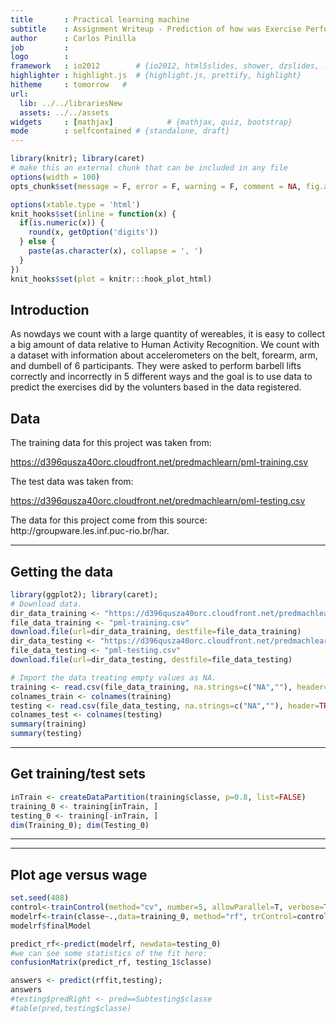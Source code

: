 ```yaml
---
title       : Practical learning machine
subtitle    : Assignment Writeup - Prediction of how was Exercise Performed -
author      : Carlos Pinilla
job         : 
logo        : 
framework   : io2012        # {io2012, html5slides, shower, dzslides, ...}
highlighter : highlight.js  # {highlight.js, prettify, highlight}
hitheme     : tomorrow   # 
url:
  lib: ../../librariesNew
  assets: ../../assets
widgets     : [mathjax]            # {mathjax, quiz, bootstrap}
mode        : selfcontained # {standalone, draft}
---
```



```r
library(knitr); library(caret)
# make this an external chunk that can be included in any file
options(width = 100)
opts_chunk$set(message = F, error = F, warning = F, comment = NA, fig.align = 'center', dpi = 100, tidy = F, cache.path = '.cache/', fig.path = 'fig/')

options(xtable.type = 'html')
knit_hooks$set(inline = function(x) {
  if(is.numeric(x)) {
    round(x, getOption('digits'))
  } else {
    paste(as.character(x), collapse = ', ')
  }
})
knit_hooks$set(plot = knitr:::hook_plot_html)
```


## Introduction

As nowdays we count with a large quantity of wereables, it is easy to collect a big amount of data relative to Human Activity Recognition. We count with a dataset with information about accelerometers on the belt, forearm, arm, and dumbell of 6 participants. They were asked to perform barbell lifts correctly and incorrectly in 5 different ways and the goal is to use data to predict the exercises did by the volunters based in the data registered.

## Data

The training data for this project was taken from: 

[https://d396qusza40orc.cloudfront.net/predmachlearn/pml-training.csv](https://d396qusza40orc.cloudfront.net/predmachlearn/pml-training.csv)

The test data was taken from: 

[https://d396qusza40orc.cloudfront.net/predmachlearn/pml-testing.csv](https://d396qusza40orc.cloudfront.net/predmachlearn/pml-testing.csv)

The data for this project come from this source: http://groupware.les.inf.puc-rio.br/har. 

---

## Getting the data

```r
library(ggplot2); library(caret);
# Download data.
dir_data_training <- "https://d396qusza40orc.cloudfront.net/predmachlearn/pml-training.csv"
file_data_training <- "pml-training.csv"
download.file(url=dir_data_training, destfile=file_data_training)
dir_data_testing <- "https://d396qusza40orc.cloudfront.net/predmachlearn/pml-testing.csv"
file_data_testing <- "pml-testing.csv"
download.file(url=dir_data_testing, destfile=file_data_testing)

# Import the data treating empty values as NA.
training <- read.csv(file_data_training, na.strings=c("NA",""), header=TRUE)
colnames_train <- colnames(training)
testing <- read.csv(file_data_testing, na.strings=c("NA",""), header=TRUE)
colnames_test <- colnames(testing)
summary(training)
summary(testing)
```



---

## Get training/test sets

```r
inTrain <- createDataPartition(training$classe, p=0.8, list=FALSE)
training_0 <- training[inTrain, ]
testing_0 <- training[-inTrain, ]
dim(Training_0); dim(Testing_0)
```



---

---

## Plot age versus wage


```r
set.seed(408)
control<-trainControl(method="cv", number=5, allowParallel=T, verbose=T)
modelrf<-train(classe~.,data=training_0, method="rf", trControl=control, verbose=F)
modelrf$finalModel

predict_rf<-predict(modelrf, newdata=testing_0)
#we can see some statistics of the fit here:
confusionMatrix(predict_rf, testing_1$classe)

answers <- predict(rffit,testing);
answers
#testing$predRight <- pred==Subtesting$classe
#table(pred,testing$classe)
```


